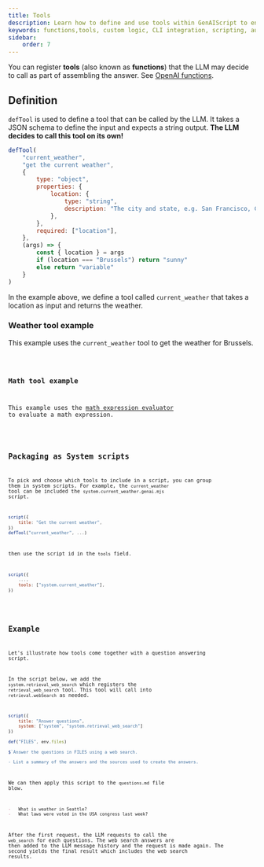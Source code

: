```yaml
---
title: Tools
description: Learn how to define and use tools within GenAIScript to enhance answer assembly with custom logic and CLI tools.
keywords: functions,tools, custom logic, CLI integration, scripting, automation
sidebar:
    order: 7
---
```



You can register **tools** (also known as **functions**) that the LLM may decide to call as part of assembling the answer.
See [OpenAI functions](https://platform.openai.com/docs/guides/function-calling).

## Definition

`defTool` is used to define a tool that can be called by the LLM.
It takes a JSON schema to define the input and expects a string output. **The LLM decides to call
this tool on its own!**

```javascript
defTool(
    "current_weather",
    "get the current weather",
    {
        type: "object",
        properties: {
            location: {
                type: "string",
                description: "The city and state, e.g. San Francisco, CA",
            },
        },
        required: ["location"],
    },
    (args) => {
        const { location } = args
        if (location === "Brussels") return "sunny"
        else return "variable"
    }
)
```

In the example above, we define a tool called `current_weather` 
that takes a location as input and returns the weather.


### Weather tool example

This example uses the `current_weather` tool to get the weather for Brussels.

<Code code={weatherScriptSource} wrap={true} lang="js" title="weather.genai.mjs" />

### Math tool example

This example uses the [math expression evaluator](/genaiscript/reference/scripts/math) 
to evaluate a math expression.

<Code code={mathScriptSource} wrap={true} lang="js" title="math-agent.genai.mjs" />

## Packaging as System scripts

To pick and choose which tools to include in a script,
you can group them in system scripts. For example,
the `current_weather` tool can be included the `system.current_weather.genai.mjs` script.

```javascript file="system.current_weather.genai.mjs" 'defTool("current_weather", ...)'
script({
    title: "Get the current weather",
})
defTool("current_weather", ...)
```

then use the script id in the `tools` field.

```js 'tools: ["system.current_weather"]'
script({
    ...,
    tools: ["system.current_weather"],
})
```

<BuiltinTools />

## Example

Let's illustrate how tools come together with a question answering script.

In the script below, we add the `system.retrieval_web_search` which registers the `retrieval_web_search` tool. This tool
will call into `retrieval.webSearch` as needed.

```js file="answers.genai.mjs"
script({
    title: "Answer questions",
    system: ["system", "system.retrieval_web_search"]
})

def("FILES", env.files)

$`Answer the questions in FILES using a web search.

- List a summary of the answers and the sources used to create the answers.
```

We can then apply this script to the `questions.md` file blow.

```md file="questions.md"
-   What is weather in Seattle?
-   What laws were voted in the USA congress last week?
```

After the first request, the LLM requests to call the `web_search` for each questions.
The web search answers are then added to the LLM message history and the request is made again.
The second yields the final result which includes the web search results.
